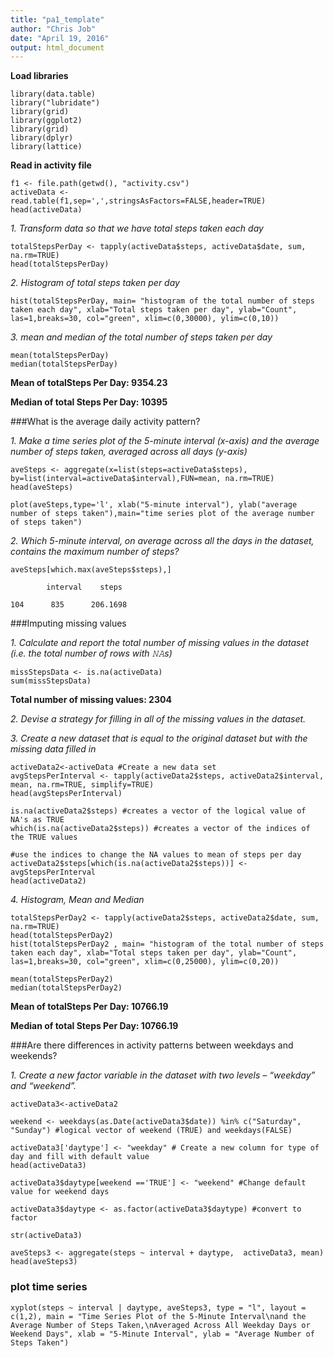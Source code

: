 ```yaml
---
title: "pa1_template"
author: "Chris Job"
date: "April 19, 2016"
output: html_document
---
```


**Load libraries**
```
library(data.table)
library("lubridate")
library(grid)
library(ggplot2)
library(grid)
library(dplyr)
library(lattice)
```

**Read in activity file**  
```
f1 <- file.path(getwd(), "activity.csv")
activeData <- read.table(f1,sep=',',stringsAsFactors=FALSE,header=TRUE)
head(activeData)
```
*1. Transform data so that we have total steps taken each day*
```
totalStepsPerDay <- tapply(activeData$steps, activeData$date, sum, na.rm=TRUE)
head(totalStepsPerDay)
```
*2. Histogram of total steps taken per day*
```
hist(totalStepsPerDay, main= "histogram of the total number of steps taken each day", xlab="Total steps taken per day", ylab="Count", las=1,breaks=30, col="green", xlim=c(0,30000), ylim=c(0,10))
```
*3. mean and median of the total number of steps taken per day*
```
mean(totalStepsPerDay)
median(totalStepsPerDay)
```

**Mean of totalSteps Per Day: 9354.23**

**Median of total Steps Per Day: 10395**
 
###What is the average daily activity pattern?

*1. Make a time series plot of the 5-minute interval (x-axis) and the average number of steps taken, averaged across all days (y-axis)*
```
aveSteps <- aggregate(x=list(steps=activeData$steps), by=list(interval=activeData$interval),FUN=mean, na.rm=TRUE)
head(aveSteps)                     

plot(aveSteps,type='l', xlab("5-minute interval"), ylab("average number of steps taken"),main="time series plot of the average number of steps taken")
```

*2. Which 5-minute interval, on average across all the days in the dataset, contains the maximum number of steps?*
```
aveSteps[which.max(aveSteps$steps),]
```
            interval    steps

    104      835      206.1698

###Imputing missing values

*1. Calculate and report the total number of missing values in the dataset (i.e. the total number of rows with 𝙽𝙰s)*

```
missStepsData <- is.na(activeData)
sum(missStepsData)
```
   **Total number of missing values: 2304**

*2. Devise a strategy for filling in all of the missing values in the dataset.*

*3. Create a new dataset that is equal to the original dataset but with the missing data filled in*

```
activeData2<-activeData #Create a new data set
avgStepsPerInterval <- tapply(activeData2$steps, activeData2$interval, mean, na.rm=TRUE, simplify=TRUE)
head(avgStepsPerInterval)

is.na(activeData2$steps) #creates a vector of the logical value of NA's as TRUE
which(is.na(activeData2$steps)) #creates a vector of the indices of the TRUE values

#use the indices to change the NA values to mean of steps per day
activeData2$steps[which(is.na(activeData2$steps))] <- avgStepsPerInterval
head(activeData2)
```
*4. Histogram, Mean and Median*
```
totalStepsPerDay2 <- tapply(activeData2$steps, activeData2$date, sum, na.rm=TRUE)
head(totalStepsPerDay2)
hist(totalStepsPerDay2 , main= "histogram of the total number of steps taken each day", xlab="Total steps taken per day", ylab="Count", las=1,breaks=30, col="green", xlim=c(0,25000), ylim=c(0,20))

mean(totalStepsPerDay2)
median(totalStepsPerDay2)
```
**Mean of totalSteps Per Day: 10766.19**

**Median of total Steps Per Day: 10766.19**

###Are there differences in activity patterns between weekdays and weekends?

*1. Create a new factor variable in the dataset with two levels – “weekday” and “weekend”.*
```
activeData3<-activeData2

weekend <- weekdays(as.Date(activeData3$date)) %in% c("Saturday", "Sunday") #logical vector of weekend (TRUE) and weekdays(FALSE)

activeData3['daytype'] <- "weekday" # Create a new column for type of day and fill with default value
head(activeData3)

activeData3$daytype[weekend =='TRUE'] <- "weekend" #Change default value for weekend days

activeData3$daytype <- as.factor(activeData3$daytype) #convert to factor

str(activeData3)

aveSteps3 <- aggregate(steps ~ interval + daytype,  activeData3, mean)
head(aveSteps3)                     
```

### plot time series
```
xyplot(steps ~ interval | daytype, aveSteps3, type = "l", layout = c(1,2), main = "Time Series Plot of the 5-Minute Interval\nand the Average Number of Steps Taken,\nAveraged Across All Weekday Days or Weekend Days", xlab = "5-Minute Interval", ylab = "Average Number of Steps Taken")
```